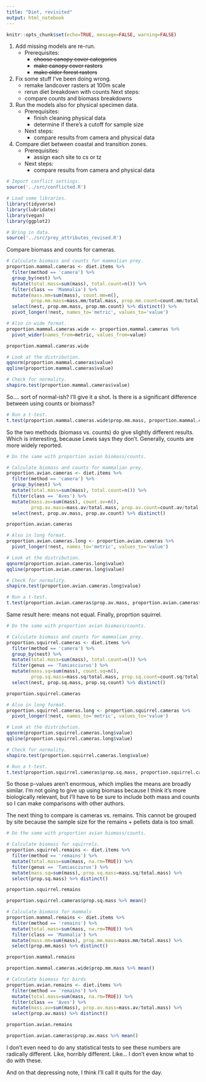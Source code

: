 ```yaml
---
title: "Diet, revisited"
output: html_notebook
---
```


```r
knitr::opts_chunk$set(echo=TRUE, message=FALSE, warning=FALSE)
```

1. Add missing models are re-run.
    * Prerequisites:
      * ~~choose canopy cover categories~~
      * ~~make canopy cover rasters~~
      * ~~make older forest rasters~~
2. Fix some stuff I've been doing wrong.
    * remake landcover rasters at 100m scale
    * rerun diet breakdown with counts
    Next steps:
    * compare counts and biomass breakdowns
3. Run the models also for physical specimen data.
    * Prerequisites:
      * finish cleaning physical data
      * determine if there's a cutoff for sample size
    * Next steps:
      * compare results from camera and physical data
4. Compare diet between coastal and transition zones.
    * Prerequisites:
      * assign each site to cs or tz
    * Next steps:
      * compare results from camera and physical data

```r
# Import conflict settings.
source('../src/conflicted.R')

# Load some libraries.
library(tidyverse)
library(lubridate)
library(vegan)
library(ggplot2)

# Bring in data.
source('../src/prey_attributes_revised.R')
```

Compare biomass and counts for cameras.

```r
# Calculate biomass and counts for mammalian prey.
proportion.mammal.cameras <- diet.items %>% 
  filter(method == 'camera') %>% 
  group_by(nest) %>% 
  mutate(total.mass=sum(mass), total.count=n()) %>% 
  filter(class == 'Mammalia') %>% 
  mutate(mass.mm=sum(mass), count.mm=n(), 
         prop.mm.mass=mass.mm/total.mass, prop.mm.count=count.mm/total.count) %>% 
  select(nest, prop.mm.mass, prop.mm.count) %>% distinct() %>% 
  pivot_longer(!nest, names_to='metric', values_to='value')

# Also in wide format.
proportion.mammal.cameras.wide <- proportion.mammal.cameras %>% 
  pivot_wider(names_from=metric, values_from=value)

proportion.mammal.cameras.wide

# Look at the distribution.
qqnorm(proportion.mammal.cameras$value)
qqline(proportion.mammal.cameras$value)

# Check for normality.
shapiro.test(proportion.mammal.cameras$value)
```

So.... sort of normal-ish? I'll give it a shot. Is there is a significant difference between using counts or biomass?

```r
# Run a t-test.
t.test(proportion.mammal.cameras.wide$prop.mm.mass, proportion.mammal.cameras.wide$prop.mm.count)
```

So the two methods (biomass vs. counts) do give slightly different results. Which is interesting, because Lewis says they don't. Generally, counts are more widely reported.

```r
# Do the same with proportion avian biomass/counts.

# Calculate biomass and counts for mammalian prey.
proportion.avian.cameras <- diet.items %>% 
  filter(method == 'camera') %>% 
  group_by(nest) %>% 
  mutate(total.mass=sum(mass), total.count=n()) %>% 
  filter(class == 'Aves') %>% 
  mutate(mass.av=sum(mass), count.av=n(), 
         prop.av.mass=mass.av/total.mass, prop.av.count=count.av/total.count) %>% 
  select(nest, prop.av.mass, prop.av.count) %>% distinct() 

proportion.avian.cameras

# Also in long format.
proportion.avian.cameras.long <- proportion.avian.cameras %>% 
  pivot_longer(!nest, names_to='metric', values_to='value')

# Look at the distribution.
qqnorm(proportion.avian.cameras.long$value)
qqline(proportion.avian.cameras.long$value)

# Check for normality.
shapiro.test(proportion.avian.cameras.long$value)

# Run a t-test.
t.test(proportion.avian.cameras$prop.av.mass, proportion.avian.cameras$prop.av.count)
```

Same result here: means not equal. Finally, proprtion squirrel.

```r
# Do the same with proportion avian biomass/counts.

# Calculate biomass and counts for mammalian prey.
proportion.squirrel.cameras <- diet.items %>% 
  filter(method == 'camera') %>% 
  group_by(nest) %>% 
  mutate(total.mass=sum(mass), total.count=n()) %>% 
  filter(genus == 'Tamiasciurus') %>% 
  mutate(mass.sq=sum(mass), count.sq=n(), 
         prop.sq.mass=mass.sq/total.mass, prop.sq.count=count.sq/total.count) %>% 
  select(nest, prop.sq.mass, prop.sq.count) %>% distinct() 

proportion.squirrel.cameras

# Also in long format.
proportion.squirrel.cameras.long <- proportion.squirrel.cameras %>% 
  pivot_longer(!nest, names_to='metric', values_to='value')

# Look at the distribution.
qqnorm(proportion.squirrel.cameras.long$value)
qqline(proportion.squirrel.cameras.long$value)

# Check for normality.
shapiro.test(proportion.squirrel.cameras.long$value)

# Run a t-test.
t.test(proportion.squirrel.cameras$prop.sq.mass, proportion.squirrel.cameras$prop.sq.count)
```

So those p-values aren't enormous, which implies the means are broadly similar. I'm not going to give up using biomass because I think it's more biologically relevant, but I'll have to be sure to include both mass and counts so I can make comparisons with other authors.

The next thing to compare is cameras vs. remains. This cannot be grouped by site because the sample size for the remains + pellets data is too small.

```r
# Do the same with proportion avian biomass/counts.

# Calculate biomass for squirrels.
proportion.squirrel.remains <- diet.items %>% 
  filter(method == 'remains') %>% 
  mutate(total.mass=sum(mass, na.rm=TRUE)) %>% 
  filter(genus == 'Tamiasciurus') %>% 
  mutate(mass.sq=sum(mass), prop.sq.mass=mass.sq/total.mass) %>% 
  select(prop.sq.mass) %>% distinct() 

proportion.squirrel.remains

proportion.squirrel.cameras$prop.sq.mass %>% mean()
```

``` r
# Calculate biomass for mammals
proportion.mammal.remains <- diet.items %>% 
  filter(method == 'remains') %>% 
  mutate(total.mass=sum(mass, na.rm=TRUE)) %>% 
  filter(class == 'Mammalia') %>% 
  mutate(mass.mm=sum(mass), prop.mm.mass=mass.mm/total.mass) %>% 
  select(prop.mm.mass) %>% distinct() 

proportion.mammal.remains

proportion.mammal.cameras.wide$prop.mm.mass %>% mean()
```

```r
# Calculate biomass for birds
proportion.avian.remains <- diet.items %>% 
  filter(method == 'remains') %>% 
  mutate(total.mass=sum(mass, na.rm=TRUE)) %>% 
  filter(class == 'Aves') %>% 
  mutate(mass.av=sum(mass), prop.av.mass=mass.av/total.mass) %>% 
  select(prop.av.mass) %>% distinct() 

proportion.avian.remains

proportion.avian.cameras$prop.av.mass %>% mean()
```

I don't even need to do any statistical tests to see these numbers are radically different. Like, horribly different. Like... I don't even know what to do with these.

And on that depressing note, I think I'll call it quits for the day.







